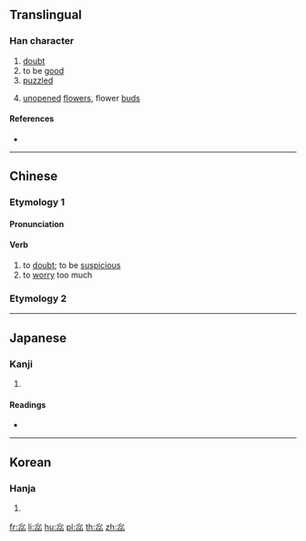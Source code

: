 ==Translingual==

===Han character===
{{Han char|rn=61|rad=心|as=08|sn=12|four=33330|canj=PPP|ids=⿱心⿰心心}}

# [[doubt]]
# to be [[good]]
# [[puzzled]]
# {{label|zh|archaic}} [[unopened]] [[flower]]s, flower [[bud]]s

====References====
* {{Han ref|kx=0391.270|dkj=10826|dj=0727.030|hdz=42312.080|uh=60E2|ud=24802|bh=D8FB|bd=55547}}

----

==Chinese==
{{zh-forms}}

===Etymology 1===

====Pronunciation====
{{zh-pron
|m=suǒ
|c=so2
|mc=y
|oc=y
|cat=v
}}

====Verb====
{{zh-verb}}

# to [[doubt]]; to be [[suspicious]]
# to [[worry]] too much

===Etymology 2===
{{zh-see|蕊|v}}

----

==Japanese==

===Kanji===
{{ja-kanji|grade=|rs=心08}}

# {{defn|lang=ja|sort=心08}}

====Readings====
* {{ja-readings|on=[[さ]] (sa), [[すい]] (sui), [[ずい]] (zui), [[に]] (ni)|kun=[[うたがう]] (utagau)}}

----

==Korean==

===Hanja===
{{ko-hanja|hangeul=솨|eumhun=|rv=swa|mr=swa|y=swa}}

# {{defn|lang=ko|sort=心08}}

[[fr:惢]]
[[li:惢]]
[[hu:惢]]
[[pl:惢]]
[[th:惢]]
[[zh:惢]]